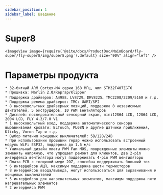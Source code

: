 ```yaml
---
sidebar_position: 1
sidebar_label: Введение
---
```




# Super8

    
    <ImageView image={require('@site/docs/ProductDoc/MainBoard/fly-super/fly-super8/img/super8.png').default} size="90%" align="left" />


# Параметры продукта


    * 32-битный ARM Cortex-M4 серии 168 МГц, чип STM32F407ZGT6
    * Прошивка: Marlin 2.0/Reprap/Klipper
    * Поддержка драйверов: A4988、LV8729、DRV8225、TMC2208/2209/5160 и т.д.
    * Поддержка режима драйверов: TMC: UART/SPI
    * 8 высоковольтных драйверных позиций, поддержка 8 независимых двигателей, 5 экструдеров, 10 PWM вентиляторов
    * Дисплей: последовательный сенсорный экран, mini12864 LCD, 12864 LCD, 2004 LCD, FLY 4.3/7.0 V1
    * 1 высоковольтный вход, поддержка автоматического сенсора выравнивания кровати: BLTouch, PL08N и другие датчики приближения, Klicky, Voron Tap и т.д.
    * Выбор питания концевых выключателей: 5В/12В/24В
    * При использовании прошивки repap можно использовать встроенный модуль WiFi ESP32, поддержка до 1.6 м/с
    * Уникальный дизайн платы PWM Fan MOS, поврежденные элементы можно заменить напрямую, что упрощает ремонт для клиентов, два 2-pin интерфейса вентилятора могут поддерживать 4-pin PWM вентиляторы
    * Плата PCB с толщиной меди 2OZ, способна поддерживать больший ток
    * 6 интерфейсов АЦП, максимум поддержка шести термисторов
    * 8 интерфейсов ввода/вывода, могут использоваться для выравнивания и концевых выключателей
    * 5 интерфейсов для нагревательных элементов, максимум поддержка пяти нагревательных элементов
    * 2 интерфейса PWM